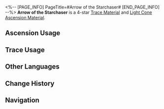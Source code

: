 <%-- [PAGE_INFO]
PageTitle=#Arrow of the Starchaser#
[END_PAGE_INFO] --%>
{{Item Infobox
|id          = 110123
|image       = Item Arrow of the Starchaser.png{{subst:void|<!--$UPLOAD:<<SpriteOutput/ItemFigures/110123.png>-<Item Arrow of the Starchaser.png>-<Item Icons>>-->}}
|type        = Trace Material
|type2       = Light Cone Ascension Material
|invCategory = Upgrade Materials
|rarity      = 4
|effect      = 
|description = A shard of the Sky-Shattering Lux Arrow shot by the Reignbow Arbiter. Used to level up Traces significantly for {{Color|h|Hunt}} characters.
|source1     = [[Calyx (Crimson): Bud of The Hunt (Outlying Snow Plains)]]
|source2     = [[Omni-Synthesizer]] &mdash; Material Synthesis
|source3     = [[Omni-Synthesizer]] &mdash; Material Exchange
}}
{{Description|The remains of a divine construct that ordinary humans can rarely behold. What kind of force can shatter stars that are light-years away? Humanity can only imagine the power of the Lux Arrow from the ashes it left behind.<br />Only the Furnace Master, chief of the Xianzhou artisans, has the rights to reforge the shards for those who are worthy.<br /><br />''"The death of a star shall shine bright for ages to come."''}}
'''Arrow of the Starchaser''' is a 4-star [[Trace Material]] and [[Light Cone Ascension Material]].

==Ascension Usage==
{{Ascension Usage}}

==Trace Usage==
{{Trace Usage}}

==Other Languages==
{{Other Languages
|en   = Arrow of the Starchaser
|zhs  = 逐星之矢
|zht  = 逐星之矢
|ja   = 逐星の矢
|ko   = 별 쫓는 화살
|es   = Flecha del persigueestrellas
|fr   = Flèche du chasseur d'étoiles
|ru   = Стрела охотника за звёздами
|th   = Arrow of the Starchaser
|vi   = Mũi Tên Đuổi Sao
|de   = Pfeil des Sternenfängers
|id   = Arrow of the Starchaser
|pt   = Flecha de Caça-Estrela
}}

==Change History==
{{Change History|1.0}}

==Navigation==
{{Upgrade Material Navbox}}